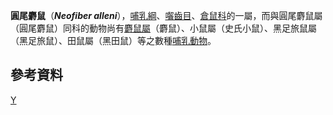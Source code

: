 {{Speciesbox
| taxon = Neofiber alleni
| authority =  [[Frederick_W._True|True]], 1884
| image = Round-tailed Muskrat Neofiber alleni.png
| status = LC | status_system = IUCN3.1
| status_ref = <ref name=iucn>{{IUCN2008|assessors=Linzey, A.V. & NatureServe (Jackson, D.R., Bergstrom, B. & Hammerson, G.)|year=2008|id=14520/0|title=Neofiber alleni|downloaded=10 Jule 2009}} Database entry includes a brief justification of why this species is of least concern.</ref>
| parent_authority = True, 1884
| synonyms = 
}}

'''圓尾麝鼠'''（'''''Neofiber alleni'''''），[[哺乳綱|哺乳綱]]、[[囓齒目|囓齒目]]、[[倉鼠科|倉鼠科]]的一屬，而與圓尾麝鼠屬（圓尾麝鼠）同科的動物尚有[[麝鼠屬|麝鼠屬]]（麝鼠）、小鼠屬（史氏小鼠）、黑足旅鼠屬（黑足旅鼠）、田鼠屬（黑田鼠）等之數種[[哺乳動物|哺乳動物]]。

== 參考資料 ==
{{reflist}}
{{Taxonbar|from=Q1425024}}

[[Category:圓尾麝鼠屬|Y]]
